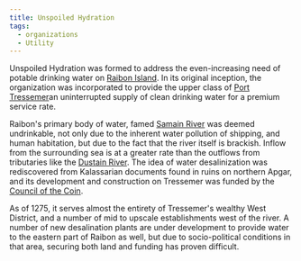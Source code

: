 ```yaml
---
title: Unspoiled Hydration
tags:
  - organizations
  - Utility
---
```


Unspoiled Hydration was formed to address the even-increasing need of potable
drinking water on [Raibon Island](../locations/raibon-island.mdx). In its
original inception, the organization was incorporated to provide the upper class
of [Port Tressemer](../locations/port-tressemer.mdx)an uninterrupted supply of
clean drinking water for a premium service rate.

Raibon's primary body of water, famed
[Samain River](../locations/samain-river.mdx) was deemed undrinkable, not only
due to the inherent water pollution of shipping, and human habitation, but due
to the fact that the river itself is brackish. Inflow from the surrounding sea
is at a greater rate than the outflows from tributaries like the
[Dustain River](../locations/dustain-river.mdx). The idea of water
desalinization was rediscovered from Kalassarian documents found in ruins on
northern Apgar, and its development and construction on Tressemer was funded by
the [Council of the Coin](./council-of-the-coin.mdx).

As of 1275, it serves almost the entirety of Tressemer's wealthy West District,
and a number of mid to upscale establishments west of the river. A number of new
desalination plants are under development to provide water to the eastern part
of Raibon as well, but due to socio-political conditions in that area, securing
both land and funding has proven difficult.

